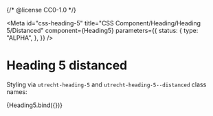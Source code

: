 {/* @license CC0-1.0 */}



<Meta
  id="css-heading-5"
  title="CSS Component/Heading/Heading 5/Distanced"
  component={Heading5}
  parameters={{
    status: {
      type: "ALPHA",
    },
  }}
/>

# Heading 5 distanced

Styling via `utrecht-heading-5` and `utrecht-heading-5--distanced` class names:

<Canvas>
  <Story
    name="Distanced"
    args={{
      ...exampleArgs,
      distanced: true,
    }}
  >
    {Heading5.bind({})}
  </Story>
</Canvas>
